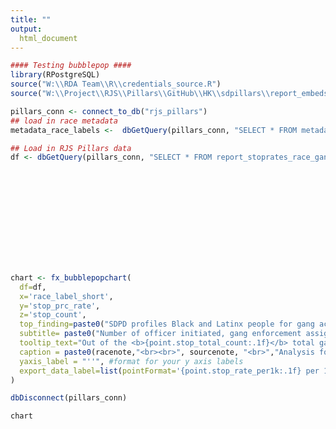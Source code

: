 ```yaml
---
title: ""
output:
  html_document
---
```

<!-- link to Google Font -->
<link href="https://fonts.googleapis.com/css2?family=Inter:wght@100;200;300;400;500;600;700;800;900&display=swap" rel="stylesheet">
```r

#### Testing bubblepop ####
library(RPostgreSQL)
source("W:\\RDA Team\\R\\credentials_source.R")
source("W:\\Project\\RJS\\Pillars\\GitHub\\HK\\sdpillars\\report_embeds\\chart_functions.R")

pillars_conn <- connect_to_db("rjs_pillars")
## load in race metadata
metadata_race_labels <-  dbGetQuery(pillars_conn, "SELECT * FROM metadata_race_labels") %>% select(race_base, race_label_short, race_label_long)

## Load in RJS Pillars data
df <- dbGetQuery(pillars_conn, "SELECT * FROM report_stoprates_race_gang_person") %>% filter(race!="total" & race != "nhpi" & race!= "aian" & !is.na(stop_count) & stop_count != "0") %>% left_join(metadata_race_labels, by = c("race" = "race_base")) %>% mutate(race_label_long = 
                                                                                                                                                                                                                                            ifelse(race %in% "nh_aian", "American Indian or Alaska Native",
                                                                                                                                                                                                                                           ifelse(race %in% "nh_nhpi", "Native Hawaiian or Pacific Islander", race_label_long)
                                                                                                                                                                                                                                            )) %>% 
                                                                                                                                                                                                                                    
                                                                                                                                                                                                                                           
                                                                                                                                                                                                                                           mutate(race_label_short = 
                                                                                                                                                                                                                                            ifelse(race %in% "nh_aian", "AIAN",
                                                                                                                                                                                                                                           ifelse(race %in% "nh_nhpi", "NHPI", race_label_short)
                                                                                                                                                                                                                                            )
                                                                                                                                                                                                                                           )
                                                          

chart <- fx_bubblepopchart(
  df=df, 
  x='race_label_short', 
  y='stop_prc_rate', 
  z='stop_count',
  top_finding=paste0("SDPD profiles Black and Latinx people for gang activity at higher rates than other community members."), # this is the top finding from the chart that gets used like a title
  subtitle= paste0("Number of officer initiated, gang enforcement assignment stops per total gang enforced stops by Race and Ethnicity"), # this is the more standard chart title that gets used as a subtitle
  tooltip_text="Out of the <b>{point.stop_total_count:.1f}</b> total gang enforced stops, SDPD stopped <b>{point.stop_count:.1f}</b> people perceived as <b>{point.race_label_long:.1f}</b>, a rate of  <b>{point.stop_prc_rate:.1f}</b>%.", # customize your tooltip as a statement, calling out rate and count
  caption = paste0(racenote,"<br><br>", sourcenote, "<br>","Analysis for all officer-initiated stops.","<br>"), # if necessary add a method note between the racenote and sourcenote with a line break, use racenote if graph includes data by race, and always use sourcenote. Each of these are standard objects across all charts
  yaxis_label = "''", #format for your y axis labels
  export_data_label=list(pointFormat='{point.stop_rate_per1k:.1f} per 1K')
)

dbDisconnect(pillars_conn)

```


```r
chart
```

<script>
  widg = document.getElementsByClassName('html-widget'); //find widgets
  for (let i = 0; i < widg.length; i++) { //loop through
    document.getElementsByClassName('highchart')[i].style.width = '100%'; //adjust width
    document.getElementsByClassName('highchart')[i].style.height = '100%'; //adjust height
  }
</script>